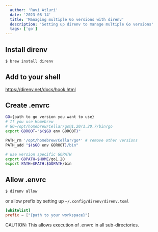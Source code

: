 ```yaml
---
  author: 'Ravi Atluri'
  date: '2023-08-14'
  title: 'Managing multiple Go versions with direnv'
  description: 'Setting up direnv to manage multiple Go versions'
  tags: ['go']
---
```


## Install direnv

```bash
$ brew install direnv
```

## Add to your shell

https://direnv.net/docs/hook.html

## Create .envrc

```bash
GO={path to go version you want to use}
# If you use Homebrew
# GO=/opt/homebrew/Cellar/go@1.20/1.20.7/bin/go
export GOROOT="$($GO env GOROOT)"

PATH_rm '/opt/homebrew/Cellar/go*' # remove other versions
PATH_add "$($GO env GOROOT)/bin"

# use version specific GOPATH
export GOPATH=$HOME/go1.20
export PATH=$PATH:$GOPATH/bin
```

## Allow .envrc

```bash
$ direnv allow
```

or allow prefix by setting up `~/.config/direnv/direnv.toml`

```toml
[whitelist]
prefix = ["{path to your workspace}"]
```

CAUTION: This allows execution of .envrc in all sub-directories.
